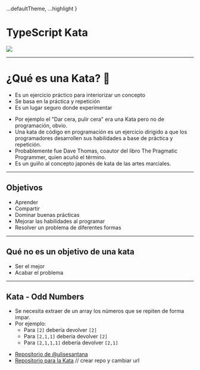 
  ...defaultTheme,
  ...highlight
}

# TypeScript Kata

<img src={tsLogo}/>

<Logo/>

---

# ¿Qué es una Kata? 🥋

<Appear>

  - Es un ejercicio práctico para interiorizar un concepto
  - Se basa en la práctica y repetición
  - Es un lugar seguro donde experimentar

</Appear>

<Logo/>

<Notes>

  - Por ejemplo el "Dar cera, pulir cera" era una Kata pero no de programación, obvio.
  - Una kata de código en programación es un ejercicio dirigido a que los programadores desarrollen sus habilidades a base de práctica y repetición.
  - Probablemente fue Dave Thomas, coautor del libro The Pragmatic Programmer, quien acuñó el término.
  - Es un guiño al concepto japonés de kata de las artes marciales.

</Notes>

---

## Objetivos

<Appear>

  - Aprender
  - Compartir
  - Dominar buenas prácticas
  - Mejorar las habilidades al programar
  - Resolver un problema de diferentes formas

</Appear>

<Logo/>

---

## Qué no es un objetivo de una kata

<Appear>

  - Ser el mejor
  - Acabar el problema

</Appear>

<Logo/>

---
## Kata - Odd Numbers

<Appear>

  - Se necesita extraer de un array los números que se repiten de forma impar.
  - Por ejemplo:
    - Para `[2]` debería devolver `[2]`
    - Para `[2,1,1]` debería devolver `[2]`
    - Para `[2,1,1,1]` debería devolver `[2,1]`

</Appear>

<Notes>

  - [Repositorio de @ulisesantana](https://github.com/ulisesantana/kata-odd-numbers)
  - [Repositorio para la Kata](https://github.com/leanmind/kata-odd-numbers) // crear repo y cambiar url

</Notes>


<Logo/>
